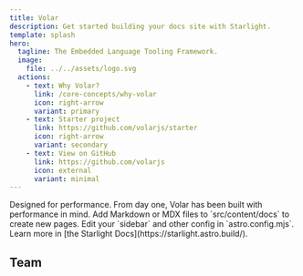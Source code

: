 ```yaml
---
title: Volar
description: Get started building your docs site with Starlight.
template: splash
hero:
  tagline: The Embedded Language Tooling Framework.
  image:
    file: ../../assets/logo.svg
  actions:
    - text: Why Volar?
      link: /core-concepts/why-volar
      icon: right-arrow
      variant: primary
    - text: Starter project
      link: https://github.com/volarjs/starter
      icon: right-arrow
      variant: secondary
    - text: View on GitHub
      link: https://github.com/volarjs
      icon: external
      variant: minimal
---
```



<Sponsors />

<CardGrid>
  <Card title="Performant" icon="rocket">
    Designed for performance. From day one, Volar has been built with performance in mind.
  </Card>
  <Card title="Flexible" icon="translate">
    Add Markdown or MDX files to `src/content/docs` to create new pages.
  </Card>
  <Card title="Configure your site" icon="setting">
    Edit your `sidebar` and other config in `astro.config.mjs`.
  </Card>
  <Card title="Read the docs" icon="open-book">
    Learn more in [the Starlight Docs](https://starlight.astro.build/).
  </Card>
</CardGrid>

## Team
